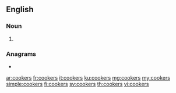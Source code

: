 ==English==

===Noun===
{{head|en|noun plural form}}

# {{plural of|cooker|lang=en}}

===Anagrams===
* {{l|en|recooks}}

[[ar:cookers]]
[[fr:cookers]]
[[it:cookers]]
[[ku:cookers]]
[[mg:cookers]]
[[my:cookers]]
[[simple:cookers]]
[[fi:cookers]]
[[sv:cookers]]
[[th:cookers]]
[[vi:cookers]]